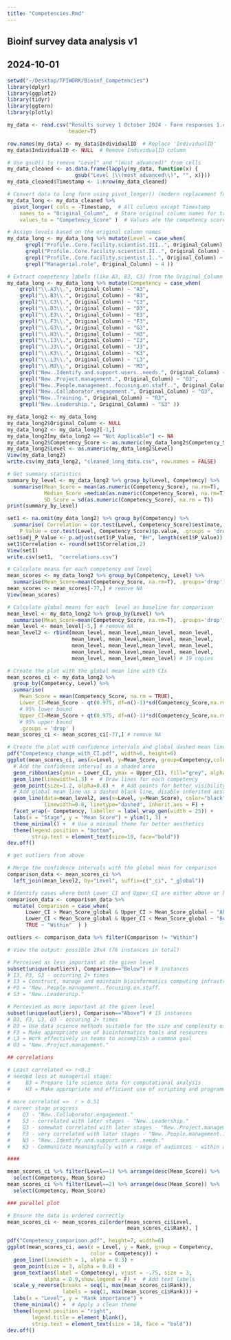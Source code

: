 ```yaml
---
title: "Competencies.Rmd" 
---
```


## Bioinf survey data analysis v1
## 2024-10-01

```r
setwd("~/Desktop/TPIWORK/Bioinf_Competencies")
library(dplyr)
library(ggplot2)
library(tidyr)
library(ggtern)
library(plotly) 

my_data <- read.csv("Results survey 1 October 2024 - Form responses 1.csv",
                    header=T)

row.names(my_data) <- my_data$IndividualID  # Replace 'IndividualID'  
my_data$IndividualID <- NULL  # Remove IndividualID column

# Use gsub() to remove "Level" and "(most advanced)" from cells
my_data_cleaned <- as.data.frame(lapply(my_data, function(x) {
                      gsub("Level |\\(most advanced\\)", "", x)}))
my_data_cleaned$Timestamp <- 1:nrow(my_data_cleaned) 

# Convert data to long form using pivot_longer() (modern replacement for gather)
my_data_long <- my_data_cleaned %>%
  pivot_longer( cols = -Timestamp,  # All columns except Timestamp
    names_to = "Original_Column",  # Store original column names for traceability
    values_to = "Competency_Score" )  # Values are the competency scores

# Assign levels based on the original column names
my_data_long <- my_data_long %>% mutate(Level = case_when(
      grepl("Profile..Core.facility.scientist.III..", Original_Column) ~ 3,
      grepl("Profile..Core.facility.scientist.II..", Original_Column) ~ 2,
      grepl("Profile..Core.facility.scientist.I..", Original_Column) ~ 1,
      grepl("Managerial.role", Original_Column) ~ 4 ))

# Extract competency labels (like A3, B3, C3) from the Original_Column names
my_data_long <- my_data_long %>% mutate(Competency = case_when(
    grepl("\\.A3\\.", Original_Column) ~ "A3",
    grepl("\\.B3\\.", Original_Column) ~ "B3",
    grepl("\\.C3\\.", Original_Column) ~ "C3",
    grepl("\\.D3\\.", Original_Column) ~ "D3",
    grepl("\\.E3\\.", Original_Column) ~ "E3",
    grepl("\\.F3\\.", Original_Column) ~ "F3",
    grepl("\\.G3\\.", Original_Column) ~ "G3",
    grepl("\\.H3\\.", Original_Column) ~ "H3",
    grepl("\\.I3\\.", Original_Column) ~ "I3",
    grepl("\\.J3\\.", Original_Column) ~ "J3",
    grepl("\\.K3\\.", Original_Column) ~ "K3",
    grepl("\\.L3\\.", Original_Column) ~ "L3",
    grepl("\\.M3\\.", Original_Column) ~ "M3",
    grepl("New..Identify.and.support.users..needs.", Original_Column) ~ "N3",
    grepl("New..Project.management.", Original_Column) ~ "O3",
    grepl("New..People.management..focusing.on.staff..", Original_Column) ~ "P3",
    grepl("New..Collaborator.engagement.", Original_Column) ~ "Q3",
    grepl("New..Training.", Original_Column) ~ "R3",
    grepl("New..Leadership.", Original_Column) ~ "S3" ))

my_data_long2 <- my_data_long
my_data_long2$Original_Column <- NULL
my_data_long2 <- my_data_long2[-1,]
my_data_long2[my_data_long2 == "Not Applicable"] <- NA
my_data_long2$Competency_Score <- as.numeric(my_data_long2$Competency_Score)
my_data_long2$Level <- as.numeric(my_data_long2$Level)
View(my_data_long2)
write.csv(my_data_long2, "cleaned_long_data.csv", row.names = FALSE)

# Get summary statistics  
summary_by_level <- my_data_long2 %>% group_by(Level, Competency) %>%  
  summarise(Mean_Score = mean(as.numeric(Competency_Score), na.rm=T),
            Median_Score =median(as.numeric(Competency_Score), na.rm=T),
            SD_Score = sd(as.numeric(Competency_Score), na.rm = T))
print(summary_by_level)

set1 <- na.omit(my_data_long2) %>% group_by(Competency) %>%
  summarise( Correlation = cor.test(Level, Competency_Score)$estimate,
    P_Value = cor.test(Level, Competency_Score)$p.value, .groups = 'drop')
set1$adj_P_Value <- p.adjust(set1$P_Value, "BH", length(set1$P_Value))
set1$Correlation <- round(set1$Correlation,2) 
View(set1)
write.csv(set1,  "correlations.csv")

# Calculate means for each competency and level
mean_scores <- my_data_long2 %>% group_by(Competency, Level) %>%
  summarise(Mean_Score=mean(Competency_Score, na.rm=T), .groups='drop')
mean_scores <- mean_scores[-77,] # remove NA
View(mean_scores)

# Calculate global means for each  level as baseline for comparison
mean_level <- my_data_long2 %>% group_by(Level) %>%
  summarise(Mean_Score=mean(Competency_Score, na.rm=T), .groups='drop')
mean_level <- mean_level[-5,] # remove NA
mean_level2 <- rbind(mean_level, mean_level,mean_level, mean_level,
                     mean_level, mean_level,mean_level, mean_level,
                     mean_level, mean_level,mean_level, mean_level,
                     mean_level, mean_level,mean_level, mean_level,
                     mean_level, mean_level,mean_level) # 19 copies

# Create the plot with the global mean line with CIs
mean_scores_ci <- my_data_long2 %>%
  group_by(Competency, Level) %>%
  summarise(
    Mean_Score = mean(Competency_Score, na.rm = TRUE),
    Lower_CI=Mean_Score - qt(0.975, df=n()-1)*sd(Competency_Score,na.rm=T)/sqrt(n()), 
    # 95% lower bound
    Upper_CI=Mean_Score + qt(0.975, df=n()-1)*sd(Competency_Score,na.rm=T)/sqrt(n()), 
    # 95% upper bound
    .groups = 'drop' )
mean_scores_ci <- mean_scores_ci[-77,] # remove NA

# Create the plot with confidence intervals and global dashed mean line
pdf("Competency_change_with_CI.pdf", width=6, height=6)
ggplot(mean_scores_ci, aes(x=Level, y=Mean_Score, group=Competency,color=Competency)) +
  # Add the confidence interval as a shaded area
  geom_ribbon(aes(ymin = Lower_CI, ymax = Upper_CI), fill="grey", alpha=0.2) +
  geom_line(linewidth=1.3) +  # Draw lines for each competency
  geom_point(size=1.2, alpha=0.8) +  # Add points for better visibility
  # Add global mean line as a dashed black line, disable inherited aesthetics
  geom_line(data=mean_level2, aes(x=Level, y=Mean_Score), color="black",
            linewidth=0.8, linetype="dashed", inherit.aes = F) +
  facet_wrap(~ Competency, labeller = label_wrap_gen(width = 25)) +  
  labs(x = "Stage", y = "Mean Score") + ylim(1, 3) +
  theme_minimal() +  # Use a minimal theme for better aesthetics
  theme(legend.position = "bottom", 
        strip.text = element_text(size=10, face="bold"))  
dev.off()

# get outliers from above

# Merge the confidence intervals with the global mean for comparison
comparison_data <- mean_scores_ci %>%
  left_join(mean_level2, by="Level", suffix=c("_ci", "_global"))

# Identify cases where both Lower_CI and Upper_CI are either above or below the global mean
comparison_data <- comparison_data %>%
  mutate( Comparison = case_when(
      Lower_CI > Mean_Score_global & Upper_CI > Mean_Score_global ~ "Above",
      Lower_CI < Mean_Score_global & Upper_CI < Mean_Score_global ~ "Below",
      TRUE ~ "Within"  ) )

outliers <- comparison_data %>% filter(Comparison != "Within")

# View the output: possible 19x4 (76 instances in total)

# Perceived as less important at the given level
subset(unique(outliers), Comparison=="Below") # 9 instances
# I3, P3, S3 - occurring 2+ times
# I3 = Construct, manage and maintain bioinformatics computing infrastructure  
# P3 = "New..People.management..focusing.on.staff.
# S3 = "New..Leadership."

# Percevied as more important at the given level
subset(unique(outliers), Comparison=="Above") # 15 instances
# D3, F3, L3, O3 - occuring 2+ times
# D3 = Use data science methods suitable for the size and complexity of the data
# F3 = Make appropriate use of bioinformatics tools and resources
# L3 = Work effectively in teams to accomplish a common goal
# O3 = "New..Project.management."

## correlations

# Least correlated => r<0.3
# needed less at managerial stage:
#     B3 = Prepare life science data for computational analysis
#     H3 = Make appropriate and efficient use of scripting and programming languages
    
# more correlated =>  r > 0.51
# career stage progress 
#    Q3 - "New..Collaborator.engagement."
#    S3 - correlated with later stages - "New..Leadership."
#    O3 - somewhat correlated with later stages - "New..Project.management."
#    P3 - very correlated with later stages - "New..People.management..focusing.on.staff.
#    N3 - "New..Identify.and.support.users..needs."
#    K3 - Communicate meaningfully with a range of audiences - within and beyond your profession

#### 

mean_scores_ci %>% filter(Level==1) %>% arrange(desc(Mean_Score)) %>%
  select(Competency, Mean_Score)
mean_scores_ci %>% filter(Level==2) %>% arrange(desc(Mean_Score)) %>%
  select(Competency, Mean_Score)

### parallel plot

# Ensure the data is ordered correctly
mean_scores_ci <- mean_scores_ci[order(mean_scores_ci$Level,
                                       mean_scores_ci$Rank), ]

pdf("Competency_comparison.pdf", height=7, width=6)
ggplot(mean_scores_ci, aes(x = Level, y = Rank, group = Competency,
                           color = Competency)) +
  geom_line(linewidth = 1, alpha = 0.3) +  
  geom_point(size = 3, alpha = 0.8) +   
  geom_text(aes(label = Competency), vjust = -.75, size = 3,
            alpha = 0.9,show.legend = F) +  # Add text labels
  scale_y_reverse(breaks = seq(1, max(mean_scores_ci$Rank)),
                  labels = seq(1, max(mean_scores_ci$Rank))) +
  labs(x = "Level", y = "Rank importance") +
  theme_minimal() +  # Apply a clean theme
  theme(legend.position = "right", 
        legend.title = element_blank(), 
        strip.text = element_text(size = 18, face = "bold"))
dev.off()



```
